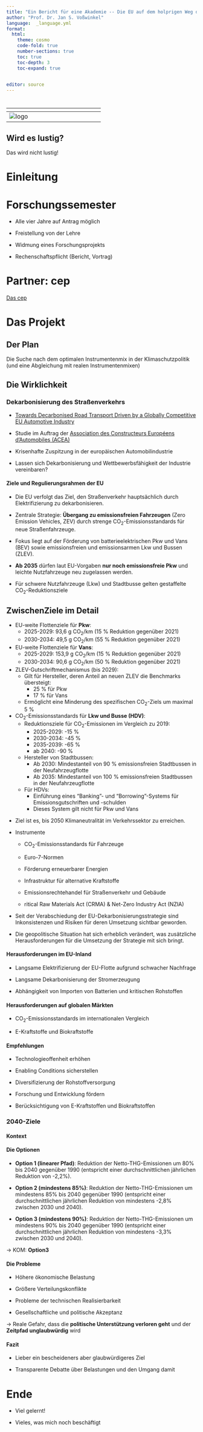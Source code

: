 ```yaml
---
title: "Ein Bericht für eine Akademie -- Die EU auf dem holprigen Weg der Dekarbonisierung"
author: "Prof. Dr. Jan S. Voßwinkel"
language:  _language.yml
format:
  html:
    theme: cosmo
    code-fold: true
    number-sections: true
    toc: true
    toc-depth: 3
    toc-expand: true

    
editor: source
---
```


# {-}

|       ${}$        |  ${}$  |
|:-----------------:|:--------------------------------------------------:|
| ![logo](logo.png) |                  |


:::{.callout-note 
    icon=false 
    collapse=true }

# Wird es lustig? {.unnumbered}

Das wird nicht lustig!

:::

# Einleitung



# Forschungssemester

- Alle vier Jahre auf Antrag möglich

- Freistellung von der Lehre

- Widmung eines Forschungsprojekts

- Rechenschaftspflicht (Bericht, Vortrag)

# Partner: cep

[Das cep](https://www.cep.eu/)

# Das Projekt

## Der Plan

Die Suche nach dem optimalen Instrumentenmix in der Klimaschutzpolitik (und eine Abgleichung mit realen Instrumentenmixen)

## Die Wirklichkeit

### Dekarbonisierung des Straßenverkehrs

- [Towards Decarbonised Road Transport Driven by a Globally Competitive EU Automotive Industry](https://www.cep.eu/eu-topics/details/towards-decarbonised-road-transport-driven-by-a-globally-competitive-eu-automotive-industry.html)

- Studie im Auftrag der [Association des Constructeurs Européens d’Automobiles (ACEA)](https://www.acea.auto/about-acea/)

- Krisenhafte Zuspitzung
in der europäischen Automobilindustrie

- Lassen sich Dekarbonisierung und Wettbewerbsfähigkeit der Industrie vereinbaren?

#### Ziele und Regulierungsrahmen der EU

- Die EU verfolgt das Ziel, den Straßenverkehr hauptsächlich durch Elektrifizierung zu dekarbonisieren.

- Zentrale Strategie: **Übergang zu emissionsfreien Fahrzeugen** (Zero Emission Vehicles, ZEV) durch strenge CO$_2$-Emissionsstandards für neue Straßenfahrzeuge.

- Fokus liegt auf der Förderung von batterieelektrischen Pkw und Vans (BEV) sowie emissionsfreien und emissionsarmen Lkw und Bussen (ZLEV).

- **Ab 2035** dürfen laut EU-Vorgaben **nur noch emissionsfreie Pkw** und leichte Nutzfahrzeuge neu zugelassen werden.

- Für schwere Nutzfahrzeuge (Lkw) und Stadtbusse gelten gestaffelte CO$_2$-Reduktionsziele

:::{.callout-note 
    icon=false 
    collapse=true }

# ZwischenZiele im Detail {.unnumbered}

- EU-weite Flottenziele für **Pkw**:
  - 2025-2029: 93,6 g CO$_2$/km (15 % Reduktion gegenüber 2021)
  - 2030-2034: 49,5 g CO$_2$/km (55 % Reduktion gegenüber 2021)

- EU-weite Flottenziele für **Vans**:
  - 2025-2029: 153,9 g CO$_2$/km (15 % Reduktion gegenüber 2021)
  - 2030-2034: 90,6 g CO$_2$/km (50 % Reduktion gegenüber 2021)

- ZLEV-Gutschriftmechanismus (bis 2029):
  - Gilt für Hersteller, deren Anteil an neuen ZLEV die Benchmarks übersteigt:
    - 25 % für Pkw
    - 17 % für Vans
  - Ermöglicht eine Minderung des spezifischen CO$_2$-Ziels um maximal 5 %

- CO$_2$-Emissionsstandards für **Lkw und Busse (HDV)**:
  - Reduktionsziele für CO$_2$-Emissionen im Vergleich zu 2019:
    - 2025-2029: -15 %
    - 2030-2034: -45 %
    - 2035-2039: -65 %
    - ab 2040:   -90 %
  - Hersteller von Stadtbussen:
    - Ab 2030: Mindestanteil von 90 % emissionsfreien Stadtbussen in der Neufahrzeugflotte
    - Ab 2035: Mindestanteil von 100 % emissionsfreien Stadtbussen in der Neufahrzeugflotte
  - Für HDVs:
    - Einführung eines "Banking"- und "Borrowing"-Systems für Emissionsgutschriften und -schulden
    - Dieses System gilt nicht für Pkw und Vans


:::
- Ziel ist es, bis 2050 Klimaneutralität im Verkehrssektor zu erreichen.

- Instrumente  

  - CO$_2$-Emissionsstandards für Fahrzeuge
  
  - Euro-7-Normen
  
  - Förderung erneuerbarer Energien
  
  - Infrastruktur für alternative Kraftstoffe
  
  - Emissionsrechtehandel für Straßenverkehr und Gebäude
  
  - ritical Raw Materials Act (CRMA) & Net-Zero Industry Act (NZIA)


- Seit der Verabschiedung der EU-Dekarbonisierungsstrategie sind Inkonsistenzen und Risiken für deren Umsetzung sichtbar geworden.

- Die geopolitische Situation hat sich erheblich verändert, was zusätzliche Herausforderungen für die Umsetzung der Strategie mit sich bringt.



#### Herausforderungen im EU-Inland

- Langsame Elektrifizierung der EU-Flotte aufgrund schwacher Nachfrage

- Langsame Dekarbonisierung der Stromerzeugung

- Abhängigkeit von Importen von Batterien und kritischen Rohstoffen

#### Herausforderungen auf globalen Märkten

- CO$_2$-Emissionsstandards im internationalen Vergleich

- E-Kraftstoffe und Biokraftstoffe

#### Empfehlungen

- Technologieoffenheit erhöhen

- Enabling Conditions sicherstellen

- Diversifizierung der Rohstoffversorgung

- Forschung und Entwicklung fördern

- Berücksichtigung von E-Kraftstoffen und Biokraftstoffen

### 2040-Ziele

#### Kontext

#### Die Optionen

- **Option 1 (linearer Pfad)**: Reduktion der Netto-THG-Emissionen um 80% bis 2040 gegenüber 1990 (entspricht einer durchschnittlichen jährlichen Reduktion von -2,2%).

- **Option 2 (mindestens 85%)**: Reduktion der Netto-THG-Emissionen um mindestens 85% bis 2040 gegenüber 1990 (entspricht einer durchschnittlichen jährlichen Reduktion von mindestens -2,8% zwischen 2030 und 2040).

- **Option 3 (mindestens 90%)**: Reduktion der Netto-THG-Emissionen um mindestens 90% bis 2040 gegenüber 1990 (entspricht einer durchschnittlichen jährlichen Reduktion von mindestens -3,3% zwischen 2030 und 2040).


$\rightarrow$ KOM: **Option3**


#### Die Probleme

- Höhere ökonomische Belastung

- Größere Verteilungskonflikte

- Probleme der technischen Realisierbarkeit

- Gesellschaftliche und politische Akzeptanz

$\rightarrow$ Reale Gefahr, dass die **politische Unterstützung verloren geht** und der **Zeitpfad unglaubwürdig** wird

#### Fazit

- Lieber ein bescheideners aber glaubwürdigeres Ziel

- Transparente Debatte über Belastungen und den Umgang damit

# Ende

- Viel gelernt!

- Vieles, was mich noch beschäftigt
